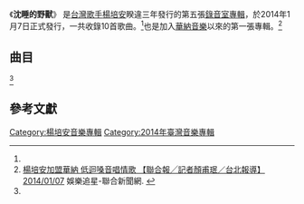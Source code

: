 {{Infobox Album
| Name  = 沈睡的野獸
| Type  = 專輯
| Cover  = 
| Artist  = [[楊培安|楊培安]]
| Released   = 2014年1月7日 <ref name="fiveMusic">[http://www.5music.com.tw/CDList-C.asp?cdno=434495679329 楊培安 / 沈睡的野獸 - 五大唱片] FIVEMUSIC. {{zh-tw}}</ref>
| Recorded  = [[2013|2013]]
| Genre = [[華語流行音樂|華語流行音樂]]
| Length = 41:34 <ref name="isrc">[http://isrc.ncl.edu.tw/music_view.aspx?item=13316 楊培安 / 沈睡的野獸 - 國際標準錄音錄影資料代碼查詢系統] ISRC. {{zh-tw}}</ref>
| Label = [[華納音樂_(台灣)|華納音樂]]<ref name="isrc"/>
| Producer = 
| Last album = [[Those_years|Those years]]<br/><small>2011年</small>
| This album = '''沈睡的野獸'''<br/><small>2014年</small>
| Next album = [[不屬於我的世界|不屬於我的世界]]<br/><small>2015年</small>
}}
《'''沈睡的野獸'''》 是[[台灣|台灣]][[歌手|歌手]][[楊培安|楊培安]]睽違三年發行的第五張[[錄音室專輯|錄音室專輯]]，於2014年1月7日正式發行，一共收錄10首歌曲。<ref name="fiveMusic"/>也是加入[[華納音樂|華納音樂]]以來的第一張專輯。<ref name="udn">[http://udn.com/NEWS/ENTERTAINMENT/ENT6/8408077.shtml 楊培安加盟華納 低迴嗓音唱情歌 【聯合報╱記者顏甫珉／台北報導】2014/01/07] {{Wayback|url=http://udn.com/NEWS/ENTERTAINMENT/ENT6/8408077.shtml |date=20140112134840 }} 娛樂追星-聯合新聞網. {{zh}}</ref>

==曲目==
<ref name="isrc"/>
{{Tracklist
| title1 = 沈睡的野獸
| music1 = [[饒善強|饒善強]]
| lyrics1 = [[葛大為|葛大為]]
| arranger1 = [[于京延|-{于}-京延]]
| longnote1 = 第一波主打<ref name="udn"/>
| length1 = 4:08

| title2 = 戀人無雙
| music2 = [[都智文|都智文]]
| lyrics2 = [[嚴云農|嚴云農]]
| arranger2 = [[于京延|-{于}-京延]]
| longnote2 = 第二波主打<ref name="udn"/><br />守護愛情片尾曲
| length2 = 4:39

| title3 = 說好各走五十步
| music3 = 都智文
| lyrics3 = [[淺紫|淺紫]]
| arranger3 = [[Martin_Tang|Martin Tang]]
| longnote3 = 第三波主打<br />廉政英雄片頭曲
| length3 = 4:43

| title4 = 模樣
| music4 = [[陳冠甫|陳冠甫]]
| lyrics4 = [[吳易緯|吳易緯]]
| arranger4 = [[雅禰而|雅禰而]]
| longnote4 = 
| length4 = 3:38

| title5 = 乾脆一點
| music5 = [[Steve_Howard|Steve Howard]]<br >[[Adrian_Stern|Adrian Stern]]<br >[[Gabriela_Soza|Gabriela Soza]]
| lyrics5 = 吳易緯
| arranger5 = 雅禰而
| longnote5 = 
| length5 = 4:14

| title6 = 最短的愛情
| music6 = 都智文
| lyrics6 = [[姚若龍|姚若龍]]
| arranger6 = Martin Tang
| longnote6 = 電視劇《[[後宮甄嬛傳|後宮甄嬛傳]]》片尾曲<br />電視劇《[[笑傲江湖|笑傲江湖]]》片尾曲
| length6 = 4:20

| title7 = 夢在前方
| music7 = [[黃賈傑|黃賈傑]]
| lyrics7 = 楊培安
| arranger7 = 小王子(生命樹)
| longnote7 = 2013[[亞洲職棒大賽|亞洲職棒大賽]]ASIA SERIES主題曲
| length7 = 3:11

| title8 = Nothing But The End
| music8 = [[Keith_Stuart|Keith Stuart]]<br />[[唐達|唐達]]
| lyrics8 = 楊培安
| arranger8 = Keith Stuart
| longnote8 = 第四波主打
| length8 = 3:11

| title9 = 信仰
| music9 = Keith Stuart<br />[[Michael_Mclaughlin|Michael Mclaughlin]]
| lyrics9 = 楊培安
| arranger9 = Keith Stuart
| longnote9 = 
| length9 = 4:28

| title10 = 共同的記憶
| music10 = Keith Stuart
| lyrics10 = 姚若龍
| arranger10 = Keith Stuart
| longnote10 = 
| length10 = 5:02

| total_length = 41:34
}}

==參考文獻==
<references/>

[[Category:楊培安音樂專輯|Category:楊培安音樂專輯]]
[[Category:2014年臺灣音樂專輯|Category:2014年臺灣音樂專輯]]